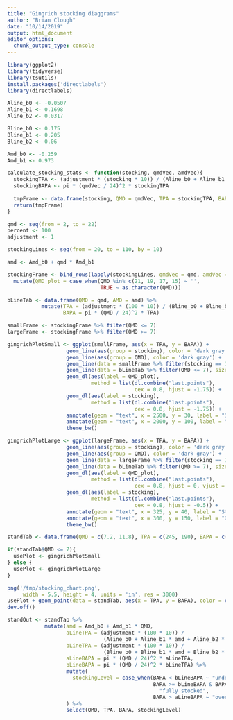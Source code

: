 ```yaml
---
title: "Gingrich stocking diaggrams"
author: "Brian Clough"
date: "10/14/2019"
output: html_document
editor_options:
  chunk_output_type: console
---
```


```r
library(ggplot2)
library(tidyverse)
library(tsutils)
install.packages('directlabels')
library(directlabels)
```

```r
Aline_b0 <- -0.0507
Aline_b1 <- 0.1698
Aline_b2 <- 0.0317

Bline_b0 <- 0.175
Bline_b1 <- 0.205
Bline_b2 <- 0.06

Amd_b0 <- -0.259
Amd_b1 <- 0.973
```

```r

calculate_stocking_stats <- function(stocking, qmdVec, amdVec){
  stockingTPA <- (adjustment * (stocking * 10)) / (Aline_b0 + Aline_b1 * amdVec + Aline_b2 * qmdVec^2)
  stockingBAPA <- pi * (qmdVec / 24)^2 * stockingTPA
  
  tmpFrame <- data.frame(stocking, QMD = qmdVec, TPA = stockingTPA, BAPA = stockingBAPA)
  return(tmpFrame)
}

```

```r
qmd <- seq(from = 2, to = 22)
percent <- 100
adjustment <- 1

stockingLines <- seq(from = 20, to = 110, by = 10)
```

```r
amd <- Amd_b0 + qmd * Amd_b1
```

```r
stockingFrame <- bind_rows(lapply(stockingLines, qmdVec = qmd, amdVec = amd, calculate_stocking_stats)) %>%
  mutate(QMD_plot = case_when(QMD %in% c(21, 19, 17, 15) ~ '',
                              TRUE ~ as.character(QMD)))
```

```r

bLineTab <- data.frame(QMD = qmd, AMD = amd) %>%
           mutate(TPA = (adjustment * (100 * 10)) / (Bline_b0 + Bline_b1 * amd + Bline_b2 * qmd^2),
                  BAPA = pi * (QMD / 24)^2 * TPA)

```

```r
smallFrame <- stockingFrame %>% filter(QMD <= 7)
largeFrame <- stockingFrame %>% filter(QMD >= 7)

gingrichPlotSmall <- ggplot(smallFrame, aes(x = TPA, y = BAPA)) + 
                   geom_line(aes(group = stocking), color = 'dark gray') +
                   geom_line(aes(group = QMD), color = 'dark gray') +
                   geom_line(data = smallFrame %>% filter(stocking == 100), size = 1) +
                   geom_line(data = bLineTab %>% filter(QMD <= 7), size = 1) +
                   geom_dl(aes(label = QMD_plot), 
                           method = list(dl.combine("last.points"), 
                                         cex = 0.8, hjust = -1.75)) +
                   geom_dl(aes(label = stocking), 
                           method = list(dl.combine("last.points"), 
                                         cex = 0.8, hjust = -1.75)) +
                   annotate(geom = "text", x = 2500, y = 30, label = "Stocking (%)") +
                   annotate(geom = "text", x = 2000, y = 100, label = "QMD") +
                   theme_bw()

gingrichPlotLarge <- ggplot(largeFrame, aes(x = TPA, y = BAPA)) + 
                   geom_line(aes(group = stocking), color = 'dark gray') +
                   geom_line(aes(group = QMD), color = 'dark gray') +
                   geom_line(data = largeFrame %>% filter(stocking == 100), size = 1) +
                   geom_line(data = bLineTab %>% filter(QMD >= 7), size = 1) +
                   geom_dl(aes(label = QMD_plot), 
                           method = list(dl.combine("last.points"), 
                                         cex = 0.8, hjust = 0, vjust = -.25)) +
                   geom_dl(aes(label = stocking), 
                           method = list(dl.combine("last.points"), 
                                         cex = 0.8, hjust = -0.5)) +
                   annotate(geom = "text", x = 325, y = 40, label = "Stocking (%)") +
                   annotate(geom = "text", x = 300, y = 150, label = "QMD") +
                   theme_bw()

```

```r
standTab <- data.frame(QMD = c(7.2, 11.8), TPA = c(245, 190), BAPA = c(70, 125))

if(standTab$QMD <= 7){
  usePlot <- gingrichPlotSmall
} else {
  usePlot <- gingrichPlotLarge
}

png('/tmp/stocking_chart.png',
     width = 5.5, height = 4, units = 'in', res = 3000)
usePlot + geom_point(data = standTab, aes(x = TPA, y = BAPA), color = c('red', 'blue'), size = 3)
dev.off()

standOut <- standTab %>%
            mutate(amd = Amd_b0 + Amd_b1 * QMD,
                   aLineTPA = (adjustment * (100 * 10)) / 
                               (Aline_b0 + Aline_b1 * amd + Aline_b2 * QMD^2),
                   bLineTPA = (adjustment * (100 * 10)) / 
                               (Bline_b0 + Bline_b1 * amd + Bline_b2 * QMD^2),
                   aLineBAPA = pi * (QMD / 24)^2 * aLineTPA,
                   bLineBAPA = pi * (QMD / 24)^2 * bLineTPA) %>%
                   mutate(
                     stockingLevel = case_when(BAPA < bLineBAPA ~ "understocked",
                                               BAPA >= bLineBAPA & BAPA <= aLineBAPA ~ 
                                                 "fully stocked",
                                               BAPA > aLineBAPA ~ "overstocked") 
                   ) %>%
                   select(QMD, TPA, BAPA, stockingLevel)

```